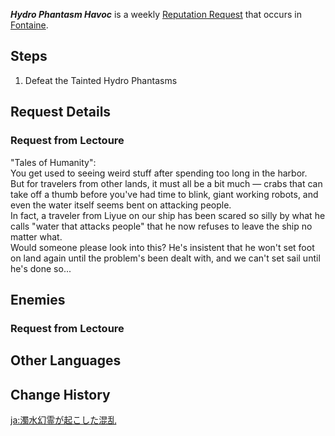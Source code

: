 {{Quest Infobox
|id             = 74666
|image          = Lectoure Icon.png
|type           = World
|group          = Request
|region         = Fontaine
|area           = 
|subarea        =
|startLocation  = [[Court of Fontaine Region]], [[Fontaine]]
|characters     = Lectoure; Traveler
|rewards       = Mora*20,000
|rep            = Fontaine
}}
'''''Hydro Phantasm Havoc''''' is a weekly [[Reputation Request]] that occurs in [[Fontaine]].

==Steps==
# Defeat the Tainted Hydro Phantasms

==Request Details==
{{Quest Description|Tainted Hydro Phantasms are causing trouble...}}
===Request from Lectoure===
"Tales of Humanity":<br><!--
-->You get used to seeing weird stuff after spending too long in the harbor.<br><!--
-->But for travelers from other lands, it must all be a bit much &mdash; crabs that can take off a thumb before you've had time to blink, giant working robots, and even the water itself seems bent on attacking people.<br><!--
-->In fact, a traveler from Liyue on our ship has been scared so silly by what he calls "water that attacks people" that he now refuses to leave the ship no matter what.<br><!--
-->Would someone please look into this? He's insistent that he won't set foot on land again until the problem's been dealt with, and we can't set sail until he's done so...

==Enemies==
===Request from Lectoure===
{{Enemy List|Tainted Water-Splitting Phantasm;Tainted Water-Spouting Phantasm}}

==Other Languages==
{{Other Languages|default_hidden=1
|en      = Hydro Phantasm Havoc
|zhs     = 浊水幻灵引起的混乱
|zhs_rm  = 
|zht     = 濁水幻靈引起的混亂
|zht_rm  = 
|ja      = 濁水幻霊が起こした混乱
|ja_rm   = Dakusui Genrei ga Okoshita Konran
|ko      = 탁한 물의 환령이 일으킨 혼란
|ko_rm   = 
|es      = Catástrofe de las Ánimas Legamosas
|fr      = Fantasmes Hydro croupis en plein tohu-bohu
|ru      = Хаос, вызванный фантазмами мутных вод
|th      = ความโกลาหลที่เกิดจาก Tainted Hydro Phantasm
|th_rm   = 
|vi      = Hỗn Loạn Do Ảo Linh Nước Đục Gây Ra
|de      = Verunreinigter Spuk
|id      = Amukan Hydro Phantasm
|pt      = Hydrevastação
|tr      = Su Tayfının Tahribatı
|it      = Fantasmi di Hydro caotici
}}

==Change History==
{{Change History|4.0}}

[[ja:濁水幻霊が起こした混乱]]